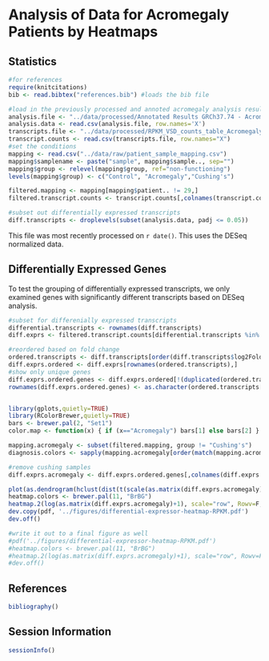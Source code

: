 Analysis of Data for Acromegaly Patients by Heatmaps
=============================================================

Statistics
----------

```r
#for references
require(knitcitations)
bib <- read.bibtex("references.bib") #loads the bib file

#load in the previously processed and annoted acromegaly analysis results
analysis.file <- "../data/processed/Annotated Results GRCh37.74 - Acromegaly.csv"
analysis.data <- read.csv(analysis.file, row.names='X')
transcripts.file <- "../data/processed/RPKM_VSD_counts_table_Acromegaly.csv"
transcript.counts <- read.csv(transcripts.file, row.names="X")
#set the conditions
mapping <- read.csv("../data/raw/patient_sample_mapping.csv")
mapping$samplename <- paste("sample", mapping$sample.., sep="")
mapping$group <- relevel(mapping$group, ref="non-functioning")
levels(mapping$group) <- c("Control", "Acromegaly","Cushing's")

filtered.mapping <- mapping[mapping$patient.. != 29,]
filtered.transcript.counts <- transcript.counts[,colnames(transcript.counts) != mapping[mapping$patient.. == 29,]$samplename]

#subset out differentially expressed transcripts
diff.transcripts <- droplevels(subset(analysis.data, padj <= 0.05))
```
This file was most recently processed on ```r date()```.  This uses the DESeq normalized data.


Differentially Expressed Genes
----------------------------------

To test the grouping of differentially expressed transcripts, we only examined genes with significantly different transcripts based on DESeq analysis.

```r

#subset for differenially expressed transcripts
differential.transcripts <- rownames(diff.transcripts)
diff.exprs <- filtered.transcript.counts[differential.transcripts %in% rownames(filtered.transcript.counts),]

#reordered based on fold change
ordered.transcripts <- diff.transcripts[order(diff.transcripts$log2FoldChange),]
diff.exprs.ordered <- diff.exprs[rownames(ordered.transcripts),]
#show only unique genes
diff.exprs.ordered.genes <- diff.exprs.ordered[!(duplicated(ordered.transcripts$external_gene_id, incomparables=F)),]
rownames(diff.exprs.ordered.genes) <- as.character(ordered.transcripts[!(duplicated(ordered.transcripts$external_gene_id, incomparables=F)),]$external_gene_id)


library(gplots,quietly=TRUE)
library(RColorBrewer,quietly=TRUE)
bars <- brewer.pal(2, "Set1")
color.map <- function(x) { if (x=="Acromegaly") bars[1] else bars[2] }

mapping.acromegaly <- subset(filtered.mapping, group != "Cushing's")
diagnosis.colors <- sapply(mapping.acromegaly[order(match(mapping.acromegaly$samplename,colnames(diff.exprs))),]$group, FUN=color.map)

#remove cushing samples
diff.exprs.acromegaly <- diff.exprs.ordered.genes[,colnames(diff.exprs.ordered.genes) %in% mapping.acromegaly$samplename]

plot(as.dendrogram(hclust(dist(t(scale(as.matrix(diff.exprs.acromegaly)))))))
heatmap.colors <- brewer.pal(11, "BrBG")
heatmap.2(log(as.matrix(diff.exprs.acromegaly)+1), scale="row", Rowv=F, ColSideColors=diagnosis.colors, col=heatmap.colors, density.info="none", trace="none", labCol=F, margins=c(6,6))
dev.copy(pdf, '../figures/differential-expressor-heatmap-RPKM.pdf')
dev.off()

#write it out to a final figure as well
#pdf('../figures/differential-expressor-heatmap-RPKM.pdf')
#heatmap.colors <- brewer.pal(11, "BrBG")
#heatmap.2(log(as.matrix(diff.exprs.acromegaly)+1), scale="row", Rowv=F, ColSideColors=diagnosis.colors, col=heatmap.colors, #density.info="none", trace="none", labCol=F, margins=c(6,6))
#dev.off()
```

References
-----------
```r
bibliography()
```

Session Information
-------------------
```r
sessionInfo()
```
